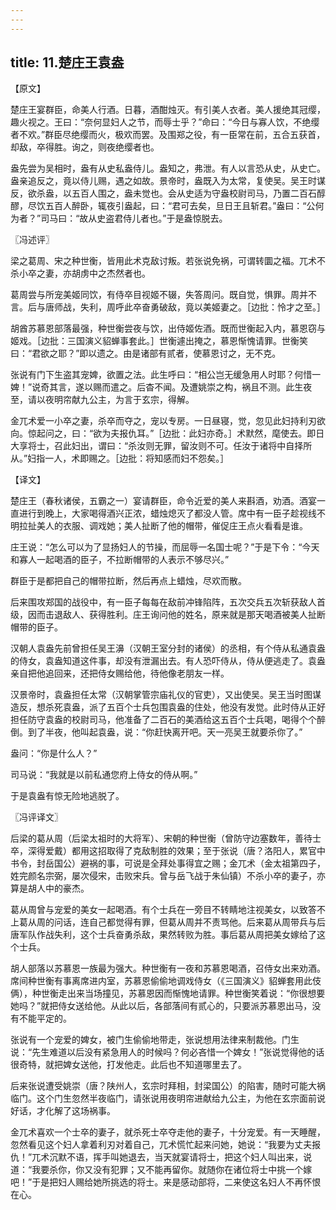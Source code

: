 ```yaml
---
---
---
```

title: 11.楚庄王袁盎
---



【原文】

楚庄王宴群臣，命美人行酒。日暮，酒酣烛灭。有引美人衣者。美人援绝其冠缨，趣火视之。王曰：“奈何显妇人之节，而辱士乎？”命曰：“今日与寡人饮，不绝缨者不欢。”群臣尽绝缨而火，极欢而罢。及围郑之役，有一臣常在前，五合五获首，却敌，卒得胜。询之，则夜绝缨者也。

盎先尝为吴相时，盎有从史私盎侍儿。盎知之，弗泄。有人以言恐从史，从史亡。盎亲追反之，竟以侍儿赐，遇之如故。景帝时，盎既入为太常，复使吴。吴王时谋反，欲杀盎，以五百人围之，盎未觉也。会从史适为守盎校尉司马，乃置二百石醇醪，尽饮五百人醉卧，辄夜引盎起，曰：“君可去矣，旦日王且斩君。”盎曰：“公何为者？”司马曰：“故从史盗君侍儿者也。”于是盎惊脱去。

〖冯述评〗

梁之葛周、宋之种世衡，皆用此术克敌讨叛。若张说免祸，可谓转圜之福。兀术不杀小卒之妻，亦胡虏中之杰然者也。

葛周尝与所宠美姬同饮，有侍卒目视姬不辍，失答周问。既自觉，惧罪。周并不言。后与唐师战，失利，周呼此卒奋勇破敌，竟以美姬妻之。［边批：怜才之至。］

胡酋苏慕恩部落最强，种世衡尝夜与饮，出侍姬佐酒。既而世衡起入内，慕恩窃与姬戏。［边批：三国演义貂蝉事套此。］世衡遽出掩之，慕恩惭愧请罪。世衡笑曰：“君欲之耶？”即以遗之。由是诸部有贰者，使慕恩讨之，无不克。

张说有门下生盗其宠婢，欲置之法。此生呼曰：“相公岂无缓急用人时耶？何惜一婢！”说奇其言，遂以赐而遣之。后杳不闻。及遭姚崇之构，祸且不测。此生夜至，请以夜明帘献九公主，为言于玄宗，得解。

金兀术爱一小卒之妻，杀卒而夺之，宠以专房。一日昼寝，觉，忽见此妇持利刃欲向。惊起问之，曰：“欲为夫报仇耳。”［边批：此妇亦奇。］术默然，麾使去。即日大享将士，召此妇出，谓曰：“杀汝则无罪，留汝则不可。任汝于诸将中自择所从。”妇指一人，术即赐之。［边批：将知感而妇不怨矣。］

【译文】

楚庄王（春秋诸侯，五霸之一）宴请群臣，命令近爱的美人来斟酒，劝酒。酒宴一直进行到晚上，大家喝得酒兴正浓，蜡烛熄灭了都没人管。席中有一臣子趁视线不明拉扯美人的衣服、调戏她；美人扯断了他的帽带，催促庄王点火看看是谁。

庄王说：“怎么可以为了显扬妇人的节操，而屈辱一名国士呢？”于是下令：“今天和寡人一起喝酒的臣子，不拉断帽带的人表示不够尽兴。”

群臣于是都把自己的帽带拉断，然后再点上蜡烛，尽欢而散。

后来围攻郑国的战役中，有一臣子每每在敌前冲锋陷阵，五次交兵五次斩获敌人首级，因而击退敌人、获得胜利。庄王询问他的姓名，原来就是那天喝酒被美人扯断帽带的臣子。

汉朝人袁盎先前曾担任吴王濞（汉朝王室分封的诸侯）的丞相，有个侍从私通袁盎的侍女，袁盎知道这件事，却没有泄漏出去。有人恐吓侍从，侍从便逃走了。袁盎亲自把他追回来，还把侍女赐给他，待他像老朋友一样。

汉景帝时，袁盎担任太常（汉朝掌管宗庙礼仪的官吏），又出使吴。吴王当时图谋造反，想杀死袁盎，派了五百个士兵包围袁盎的住处，他没有发觉。此时侍从正好担任防守袁盎的校尉司马，他准备了二百石的美酒给这五百个士兵喝，喝得个个醉倒。到了半夜，他叫起袁盎，说：“你赶快离开吧。天一亮吴王就要杀你了。”

盎问：“你是什么人？”

司马说：“我就是以前私通您府上侍女的侍从啊。”

于是袁盎有惊无险地逃脱了。

〖冯评译文〗

后梁的葛从周（后梁太祖时的大将军）、宋朝的种世衡（曾防守边塞数年，善待士卒，深得爱戴）都用这招取得了克敌制胜的效果；至于张说（唐？洛阳人，累官中书令，封岳国公）避祸的事，可说是全拜处事得宜之赐；金兀术（金太祖第四子，姓完颜名宗弼，屡次侵宋，击败宋兵。曾与岳飞战于朱仙镇）不杀小卒的妻子，亦算是胡人中的豪杰。

葛从周曾与宠爱的美女一起喝酒。有个士兵在一旁目不转睛地注视美女，以致答不上葛从周的问话，连自己都觉得有罪，但葛从周并不责骂他。后来葛从周带兵与后唐军队作战失利，这个士兵奋勇杀敌，果然转败为胜。事后葛从周把美女嫁给了这个士兵。

胡人部落以苏慕恩一族最为强大。种世衡有一夜和苏慕恩喝酒，召侍女出来劝酒。席间种世衡有事离席进内室，苏慕恩偷偷地调戏侍女（《三国演义》貂蝉套用此伎俩），种世衡走出来当场撞见，苏慕恩因而惭愧地请罪。种世衡笑着说：“你很想要她吗？”就把侍女送给他。从此以后，各部落间有贰心的，只要派苏慕恩出马，没有不能平定的。

张说有一个宠爱的婢女，被门生偷偷地带走，张说想用法律来制裁他。门生说：“先生难道以后没有紧急用人的时候吗？何必吝惜一个婢女！”张说觉得他的话很奇特，就把婢女送他，打发他走。此后也不知道哪里去了。

后来张说遭受姚崇（唐？陕州人，玄宗时拜相，封梁国公）的陷害，随时可能大祸临门。这个门生忽然半夜临门，请张说用夜明帘进献给九公主，为他在玄宗面前说好话，才化解了这场祸事。

金兀术喜欢一个士卒的妻子，就杀死士卒夺走他的妻子，十分宠爱。有一天睡醒，忽然看见这个妇人拿着利刃对着自己，兀术慌忙起来问她，她说：“我要为丈夫报仇！”兀术沉默不语，挥手叫她退去，当天就宴请将士，把这个妇人叫出来，说道：“我要杀你，你又没有犯罪；又不能再留你。就随你在诸位将士中挑一个嫁吧！”于是把妇人赐给她所挑选的将士。来是感动部将，二来使这名妇人不再怀恨在心。